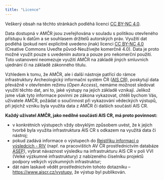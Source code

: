 ```yaml
---
title: "Licence"
---
```


Veškerý obsah na těchto stránkách podléhá licenci [CC BY-NC 4.0](https://creativecommons.org/licenses/by-nc/4.0/){.external}.

Data dostupná v AMČR jsou zveřejňována v souladu s politikou otevřeného přístupu k datům a se souhlasem držitelů autorských práv. 
Využití dat podléhá (pokud není explicitně uvedeno jinak) licenci [CC BY-NC 4.0](https://creativecommons.org/licenses/by-nc/4.0/){.external} (Creative Commons Uveďte původ-Neužívejte komerčně 4.0). 
Data je proto možné využít pouze s uvedením autora a pouze pro nekomerční použití. 
Toto ustanovení neomezuje využití AMČR na základě jiných smluvních ujednání či na základě zákonného titulu.

Vzhledem k tomu, že AMČR, ale i další nástroje patřící do rámce infrastruktury Archeologický informační systém ČR ([AIS CR](https://aiscr.cz/){.external}), poskytují data převážně v otevřeném režimu (*Open Access*), nemáme možnost sledovat využití těchto dat, ani to, jaké výstupy na jejich základě vznikají. 
Jelikož jsme však tyto informace povinni ze zákona vykazovat, chtěli bychom Vás, uživatele AMČR, požádat o součinnost při vykazování vědeckých výstupů, při jejichž vzniku byla využita data z AMČR či dalších součástí AIS CR.

**Každý uživatel AMČR, jako nedílné součásti AIS CR, má proto povinnost:**

- v konkrétních výstupech vždy obvyklým způsobem uvést, že k jejich tvorbě byla využita infrastruktura AIS CR s odkazem na využitá data či nástroj;
- pokud zadává informace o výstupech do [Rejstříku informací o výsledcích - RIV](https://www.isvavai.cz/riv){.external} (např. na pracovištích AV ČR prostřednictvím databáze [ASEP](https://asep-portal.lib.cas.cz/){.external}), vybrat návaznost výsledku na infrastrukturu AIS CR v poli VVI (Velké výzkumné infrastruktury) z nabízeného číselníku projektů podpory velkých výzkumných infrastruktur;
- dát nám laskavě vědět prostřednictvím tohoto dotazníku -- [https://www.aiscr.cz/vystupy](https://www.aiscr.cz/vystupy){.external}, že výstup byl publikován.

